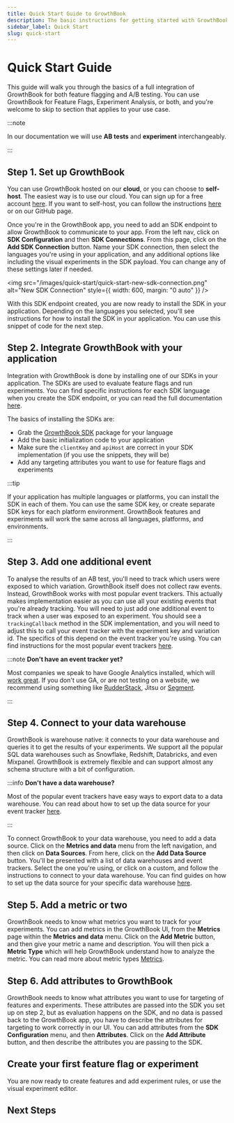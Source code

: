 ```yaml
---
title: Quick Start Guide to GrowthBook
description: The basic instructions for getting started with GrowthBook
sidebar_label: Quick Start
slug: quick-start
---
```



# Quick Start Guide

This guide will walk you through the basics of a full integration of GrowthBook for both feature flagging and A/B testing.
You can use GrowthBook for Feature Flags, Experiment Analysis, or both, and you're welcome to skip to section that
applies to your use case.

:::note

In our documentation we will use **AB tests** and **experiment** interchangeably.

:::

## Step 1. Set up GrowthBook

You can use GrowthBook hosted on our **cloud**, or you can choose to **self-host**. The easiest way is to use our cloud.
You can sign up for a free account [here](https://app.growthbook.io). If you want to self-host, you can follow the
instructions [here](/self-host) or on our GitHub page.

Once you're in the GrowthBook app, you need to add an SDK endpoint to allow GrowthBook to communicate to your app.
From the left nav, click on **SDK Configuration** and then **SDK Connections**. From this page, click on the
**Add SDK Connection** button. Name your SDK connection, then select the languages you're using in your application,
and any additional options like including the visual experiments in the SDK payload. You can change any of these
settings later if needed.

<img src="/images/quick-start/quick-start-new-sdk-connection.png" alt="New SDK Connection" style={{ width: 600, margin: "0 auto" }} />

With this SDK endpoint created, you are now ready to install the SDK in your application. Depending on the languages you
selected, you'll see instructions for how to install the SDK in your application. You can use this snippet of code for the next step.

## Step 2. Integrate GrowthBook with your application

Integration with GrowthBook is done by installing one of our SDKs in your application. The SDKs are used to evaluate
feature flags and run experiments. You can find specific instructions for each SDK language when you create the SDK endpoint,
or you can read the full documentation [here](/lib).

The basics of installing the SDKs are:

- Grab the [GrowthBook SDK](/lib) package for your language
- Add the basic initialization code to your application
- Make sure the `clientKey` and `apiHost` are correct in your SDK implementation (if you use the snippets, they will be)
- Add any targeting attributes you want to use for feature flags and experiments

:::tip

If your application has multiple languages or platforms, you can install the SDK in each of them. You can use the same
SDK key, or create separate SDK keys for each platform environment. GrowthBook features and experiments will work the
same across all languages, platforms, and environments.

:::

## Step 3. Add one additional event

To analyse the results of an AB test, you'll need to track which users were exposed to which variation. GrowthBook
itself does not collect raw events. Instead, GrowthBook works with most popular event trackers. This actually makes
implementation easier as you can use all your existing events that you're already tracking. You will need to just add
one additional event to track when a user was exposed to an experiment. You should see a `trackingCallback` method in
the SDK implementation, and you will need to adjust this to call your event tracker with the experiment key and
variation id. The specifics of this depend on the event tracker you're using. You can find instructions for the most
popular event trackers [here](/app/datasources).

:::note **Don't have an event tracker yet?**

Most companies we speak to have Google Analytics installed, which will [work great](/guide/GA4-google-analytics).
If you don't use GA, or are not testing on a website, we recommend using something like [RudderStack](/guide/rudderstack), Jitsu or [Segment](/event-trackers/segment).

:::

## Step 4. Connect to your data warehouse

GrowthBook is warehouse native: it connects to your data warehouse and queries it to get the results of your experiments.
We support all the popular SQL data warehouses such as Snowflake, Redshift, Databricks, and even Mixpanel.
GrowthBook is extremely flexible and can support almost any schema structure with a bit of configuration.

:::info **Don't have a data warehouse?**

Most of the popular event trackers have easy ways to export data to a data warehouse. You can read about how to set up
the data source for your event tracker [here](/event-trackers).

:::

To connect GrowthBook to your data warehouse, you need to add a data source. Click on the **Metrics and data** menu
from the left navigation, and then click on **Data Sources**. From here, click on the **Add Data Source** button. You'll be
presented with a list of data warehouses and event trackers. Select the one you're using, or click on a custom, and
follow the instructions to connect to your data warehouse. You can find guides on how to set up the data source for your
specific data warehouse [here](/warehouses).

## Step 5. Add a metric or two

GrowthBook needs to know what metrics you want to track for your experiments. You can add metrics in the GrowthBook UI,
from the **Metrics** page within the **Metrics and data** menu. Click on the **Add Metric** button, and then give your metric
a name and description. You will then pick a **Metric Type** which will help GrowthBook understand how to analyze the metric.
You can read more about metric types [Metrics](/app/metrics).

## Step 6. Add attributes to GrowthBook

GrowthBook needs to know what attributes you want to use for targeting of features and experiments. These attributes
are passed into the SDK you set up on step 2, but as evaluation happens on the SDK, and no data is passed back to the
GrowthBook app, you have to describe the attributes for targeting to work correctly in our UI. You can add attributes from the
**SDK Configuration** menu, and then **Attributes**. Click on the **Add Attribute** button, and then describe the attributes
you are passing to the SDK.

## Create your first feature flag or experiment

You are now ready to create features and add experiment rules, or use the visual experiment editor.

## Next Steps

<div className="row is-multiline">
    <div className="col col--4">
        <ButtonCard
            to={'/self-host'}
            title="Self-Host"
            description="Learn about running GrowthBook on your own infrastructure"
            style={{ height: '100%' }}
        ></ButtonCard>
    </div>
    <div className="col col--4">
        <ButtonCard
            to={'/lib'}
            title="SDK Docs"
            description="Learn about the GrowthBook SDKs"
            style={{ height: '100%' }}
            color="default"
        ></ButtonCard>
    </div>
    <div className="col col--4">
        <ButtonCard
            to={'/faq'}
            title="FAQ"
            description="Frequently asked questions"
            style={{ height: '100%' }}
            color="default"
        ></ButtonCard>
    </div>
</div>

